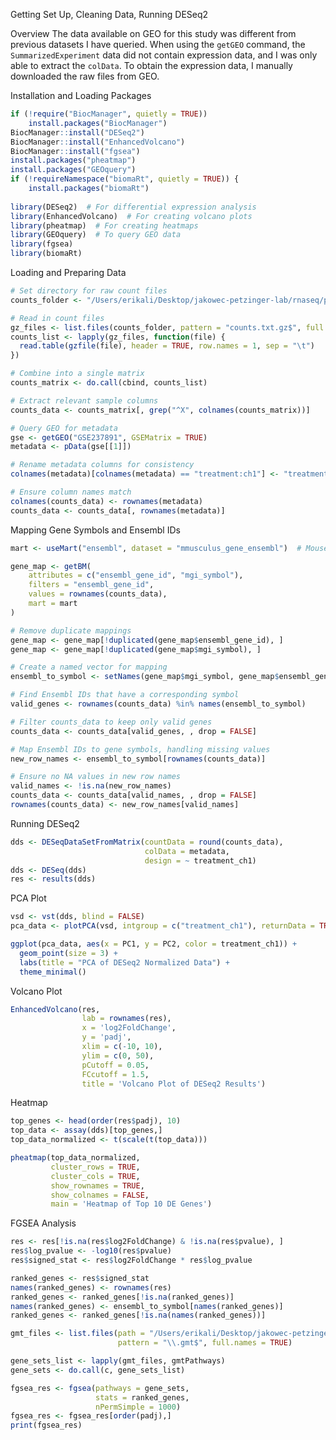 Getting Set Up, Cleaning Data, Running DESeq2

Overview
The data available on GEO for this study was different from previous datasets I have queried. When using the `getGEO` command, the `SummarizedExperiment` data did not contain expression data, and I was only able to extract the `colData`. To obtain the expression data, I manually downloaded the raw files from GEO.

Installation and Loading Packages
```r
if (!require("BiocManager", quietly = TRUE)) 
    install.packages("BiocManager") 
BiocManager::install("DESeq2") 
BiocManager::install("EnhancedVolcano")
BiocManager::install("fgsea")
install.packages("pheatmap") 
install.packages("GEOquery") 
if (!requireNamespace("biomaRt", quietly = TRUE)) {
    install.packages("biomaRt")
  
library(DESeq2)  # For differential expression analysis
library(EnhancedVolcano)  # For creating volcano plots
library(pheatmap)  # For creating heatmaps
library(GEOquery)  # To query GEO data
library(fgsea)
library(biomaRt)
```

Loading and Preparing Data
```r
# Set directory for raw count files
counts_folder <- "/Users/erikali/Desktop/jakowec-petzinger-lab/rnaseq/practice_walkthrough/GSE237891_RAW/"

# Read in count files
gz_files <- list.files(counts_folder, pattern = "counts.txt.gz$", full.names = TRUE)
counts_list <- lapply(gz_files, function(file) {
  read.table(gzfile(file), header = TRUE, row.names = 1, sep = "\t")
})

# Combine into a single matrix
counts_matrix <- do.call(cbind, counts_list)

# Extract relevant sample columns
counts_data <- counts_matrix[, grep("^X", colnames(counts_matrix))]

# Query GEO for metadata
gse <- getGEO("GSE237891", GSEMatrix = TRUE) 
metadata <- pData(gse[[1]])

# Rename metadata columns for consistency
colnames(metadata)[colnames(metadata) == "treatment:ch1"] <- "treatment_ch1"

# Ensure column names match
colnames(counts_data) <- rownames(metadata)
counts_data <- counts_data[, rownames(metadata)]
```

Mapping Gene Symbols and Ensembl IDs
```r
mart <- useMart("ensembl", dataset = "mmusculus_gene_ensembl")  # Mouse dataset

gene_map <- getBM(
    attributes = c("ensembl_gene_id", "mgi_symbol"),
    filters = "ensembl_gene_id",
    values = rownames(counts_data),
    mart = mart
)

# Remove duplicate mappings
gene_map <- gene_map[!duplicated(gene_map$ensembl_gene_id), ]
gene_map <- gene_map[!duplicated(gene_map$mgi_symbol), ]

# Create a named vector for mapping
ensembl_to_symbol <- setNames(gene_map$mgi_symbol, gene_map$ensembl_gene_id)

# Find Ensembl IDs that have a corresponding symbol
valid_genes <- rownames(counts_data) %in% names(ensembl_to_symbol)

# Filter counts_data to keep only valid genes
counts_data <- counts_data[valid_genes, , drop = FALSE]

# Map Ensembl IDs to gene symbols, handling missing values
new_row_names <- ensembl_to_symbol[rownames(counts_data)]

# Ensure no NA values in new row names
valid_names <- !is.na(new_row_names)
counts_data <- counts_data[valid_names, , drop = FALSE]
rownames(counts_data) <- new_row_names[valid_names]

```

Running DESeq2
```r
dds <- DESeqDataSetFromMatrix(countData = round(counts_data),
                              colData = metadata,
                              design = ~ treatment_ch1)
dds <- DESeq(dds)  
res <- results(dds)
```

PCA Plot
```r
vsd <- vst(dds, blind = FALSE)
pca_data <- plotPCA(vsd, intgroup = c("treatment_ch1"), returnData = TRUE)

ggplot(pca_data, aes(x = PC1, y = PC2, color = treatment_ch1)) + 
  geom_point(size = 3) +  
  labs(title = "PCA of DESeq2 Normalized Data") +  
  theme_minimal()
```

Volcano Plot
```r
EnhancedVolcano(res, 
                lab = rownames(res),
                x = 'log2FoldChange',
                y = 'padj',
                xlim = c(-10, 10),
                ylim = c(0, 50),
                pCutoff = 0.05,
                FCcutoff = 1.5,
                title = 'Volcano Plot of DESeq2 Results')
```

Heatmap
```r
top_genes <- head(order(res$padj), 10)
top_data <- assay(dds)[top_genes,]
top_data_normalized <- t(scale(t(top_data)))

pheatmap(top_data_normalized,  
         cluster_rows = TRUE,
         cluster_cols = TRUE,
         show_rownames = TRUE,
         show_colnames = FALSE,
         main = 'Heatmap of Top 10 DE Genes')
```

FGSEA Analysis
```r
res <- res[!is.na(res$log2FoldChange) & !is.na(res$pvalue), ]
res$log_pvalue <- -log10(res$pvalue)
res$signed_stat <- res$log2FoldChange * res$log_pvalue

ranked_genes <- res$signed_stat
names(ranked_genes) <- rownames(res)
ranked_genes <- ranked_genes[!is.na(ranked_genes)]
names(ranked_genes) <- ensembl_to_symbol[names(ranked_genes)]
ranked_genes <- ranked_genes[!is.na(names(ranked_genes))]

gmt_files <- list.files(path = "/Users/erikali/Desktop/jakowec-petzinger-lab/rnaseq/practice_walkthrough/GMT_files/",
                        pattern = "\\.gmt$", full.names = TRUE)

gene_sets_list <- lapply(gmt_files, gmtPathways)
gene_sets <- do.call(c, gene_sets_list)

fgsea_res <- fgsea(pathways = gene_sets,
                   stats = ranked_genes,
                   nPermSimple = 1000)
fgsea_res <- fgsea_res[order(padj),]
print(fgsea_res)
```



